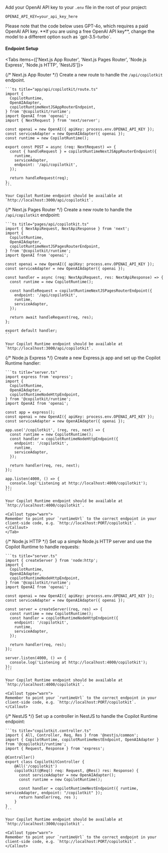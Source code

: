 Add your OpenAI API key to your `.env` file in the root of your project:

```plaintext title=".env"
OPENAI_API_KEY=your_api_key_here
```

<Callout type="warn">
 Please note that the code below uses GPT-4o, which requires a paid OpenAI API key. **If you are using a free OpenAI API key**, change the model to a different option such as `gpt-3.5-turbo`.
</Callout>

#### Endpoint Setup

<Tabs items={['Next.js App Router', 'Next.js Pages Router', 'Node.js Express', 'Node.js HTTP', 'NestJS']}>

  {/* Next.js App Router */}
  <Tab value="Next.js App Router">
    Create a new route to handle the `/api/copilotkit` endpoint.

    ```ts title="app/api/copilotkit/route.ts"
    import {
      CopilotRuntime,
      OpenAIAdapter,
      copilotRuntimeNextJSAppRouterEndpoint,
    } from '@copilotkit/runtime';
    import OpenAI from 'openai';
    import { NextRequest } from 'next/server';

    const openai = new OpenAI({ apiKey: process.env.OPENAI_API_KEY });
    const serviceAdapter = new OpenAIAdapter({ openai });
    const runtime = new CopilotRuntime();

    export const POST = async (req: NextRequest) => {
      const { handleRequest } = copilotRuntimeNextJSAppRouterEndpoint({
        runtime,
        serviceAdapter,
        endpoint: '/api/copilotkit',
      });

      return handleRequest(req);
    };
    ```

    Your Copilot Runtime endpoint should be available at `http://localhost:3000/api/copilotkit`.
  </Tab>

  {/* Next.js Pages Router */}
  <Tab value="Next.js Pages Router">
    Create a new route to handle the `/api/copilotkit` endpoint:

    ```ts title="pages/api/copilotkit.ts"
    import { NextApiRequest, NextApiResponse } from 'next';
    import {
      CopilotRuntime,
      OpenAIAdapter,
      copilotRuntimeNextJSPagesRouterEndpoint,
    } from '@copilotkit/runtime';
    import OpenAI from 'openai';

    const openai = new OpenAI({ apiKey: process.env.OPENAI_API_KEY });
    const serviceAdapter = new OpenAIAdapter({ openai });

    const handler = async (req: NextApiRequest, res: NextApiResponse) => {
      const runtime = new CopilotRuntime();

      const handleRequest = copilotRuntimeNextJSPagesRouterEndpoint({
        endpoint: '/api/copilotkit',
        runtime,
        serviceAdapter,
      });

      return await handleRequest(req, res);
    };

    export default handler;
    ```

    Your Copilot Runtime endpoint should be available at `http://localhost:3000/api/copilotkit`.
  </Tab>

  {/* Node.js Express */}
  <Tab value="Node.js Express">
    Create a new Express.js app and set up the Copilot Runtime handler:

    ```ts title="server.ts"
    import express from 'express';
    import {
      CopilotRuntime,
      OpenAIAdapter,
      copilotRuntimeNodeHttpEndpoint,
    } from '@copilotkit/runtime';
    import OpenAI from 'openai';

    const app = express();
    const openai = new OpenAI({ apiKey: process.env.OPENAI_API_KEY });
    const serviceAdapter = new OpenAIAdapter({ openai });

    app.use('/copilotkit', (req, res, next) => {
      const runtime = new CopilotRuntime();
      const handler = copilotRuntimeNodeHttpEndpoint({
        endpoint: '/copilotkit',
        runtime,
        serviceAdapter,
      });

      return handler(req, res, next);
    });

    app.listen(4000, () => {
      console.log('Listening at http://localhost:4000/copilotkit');
    });
    ```

    Your Copilot Runtime endpoint should be available at `http://localhost:4000/copilotkit`.

    <Callout type="warn">
    Remember to point your `runtimeUrl` to the correct endpoint in your client-side code, e.g. `http://localhost:PORT/copilotkit`.
    </Callout>
    </Tab>

  {/* Node.js HTTP */}
  <Tab value="Node.js HTTP">
    Set up a simple Node.js HTTP server and use the Copilot Runtime to handle requests:

    ```ts title="server.ts"
    import { createServer } from 'node:http';
    import {
      CopilotRuntime,
      OpenAIAdapter,
      copilotRuntimeNodeHttpEndpoint,
    } from '@copilotkit/runtime';
    import OpenAI from 'openai';

    const openai = new OpenAI({ apiKey: process.env.OPENAI_API_KEY });
    const serviceAdapter = new OpenAIAdapter({ openai });

    const server = createServer((req, res) => {
      const runtime = new CopilotRuntime();
      const handler = copilotRuntimeNodeHttpEndpoint({
        endpoint: '/copilotkit',
        runtime,
        serviceAdapter,
      });

      return handler(req, res);
    });

    server.listen(4000, () => {
      console.log('Listening at http://localhost:4000/copilotkit');
    });
    ```

    Your Copilot Runtime endpoint should be available at `http://localhost:4000/copilotkit`.

    <Callout type="warn">
    Remember to point your `runtimeUrl` to the correct endpoint in your client-side code, e.g. `http://localhost:PORT/copilotkit`.
    </Callout>
  </Tab>

  {/* NestJS */}
  <Tab value="NestJS">
    Set up a controller in NestJS to handle the Copilot Runtime endpoint:

    ```ts title="copilotkit.controller.ts"
    import { All, Controller, Req, Res } from '@nestjs/common';
    import { CopilotRuntime, copilotRuntimeNestEndpoint, OpenAIAdapter } from '@copilotkit/runtime';
    import { Request, Response } from 'express';

    @Controller()
    export class CopilotkitController {
        @All('/copilotkit')
        copilotkit(@Req() req: Request, @Res() res: Response) {
          const serviceAdapter = new OpenAIAdapter();
          const runtime = new CopilotRuntime();
          
          const handler = copilotRuntimeNestEndpoint({ runtime, serviceAdapter, endpoint: "/copilotkit" });
          return handler(req, res );
        }
    }
    ```

    Your Copilot Runtime endpoint should be available at `http://localhost:3000/copilotkit`.

    <Callout type="warn">
    Remember to point your `runtimeUrl` to the correct endpoint in your client-side code, e.g. `http://localhost:PORT/copilotkit`.
    </Callout>
  </Tab>
</Tabs>


